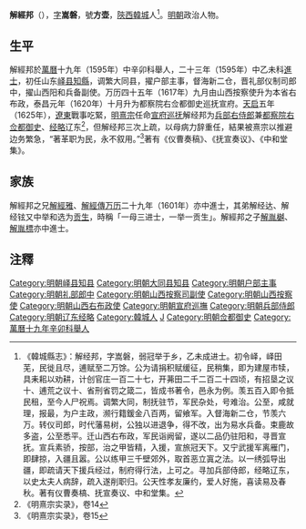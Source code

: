 {{明清人物信息框
| 姓名 = 解經邦
| 原名 =
| 圖片名稱 = 
| 圖片大小 = 220px
| 圖片說明 = 
| 最高職務 = 
| 國家 = 大明
| 爵位 =
| 籍貫 =
| 族裔 = 
| 字號 = 字嵩磐，號方壺
| 室名 = 
| 諡號 = 
| 出生日期 = 生年不詳
| 出生地點 = 
| 逝世日期 = 卒年不詳
| 逝世地點 = 
| 墓葬 =
| 配偶 =
| 親屬 = 
| 出身 = 
* 萬曆十九年辛卯科舉人
* 萬曆二十三年乙未科進士
| 經歷 = 
| 著作 =
}}'''解經邦'''（{{bd|？年||？||}}），[[表字|字]]'''嵩磐'''，號'''方壶'''，[[陝西|陝西]][[韓城|韓城]]人<ref>《韓城縣志》：解经邦，字嵩磐，弱冠举于乡，乙未成进士。初令峄，峄田芜，民徙且尽，逋赋至二万馀。公为请捐积赋缓征，民稍集，即为建屋市犊，具耒耜以劝耕，计创官庄一百二十七，开茀田二千二百二十四顷，有招垦之议十、逋荒之议十、省刑省罚之箴二，皆成书著令，邑永为例。羡五百入即令抵民租，至今人尸祝焉。调繁大同，制抚驻节，军民杂处，号难治。公至，咸就理，报最，为户主政，濒行籍鍰金八百两，留飨军。入督海新二仓，节羡六万。转仪司郎，时代藩易树，公独以进退争，得不改，出为易水兵备。束鹿故多盗，公至悉平。迁山西右布政，军民诣阙留，遂以二品仍驻阳和，寻晋宣抚。宣兵素骄，按部，治之甲皆精，入援，宣旅冠天下。又宁武援军离雁门，即肆掠，入疆且嚣。公以练甲三千壁郊外，取首恶立寘之法。以一绣弧导出疆，即疏请天下援兵经过，制府得行法，上可之。寻加兵部侍郎，经略辽东，以史太夫人病辞，疏入遂削职归。公天性孝友廉约，爱人好施，喜读易及春秋。著有仪曹奏槁、抚宣奏议、中和堂集。</ref>。[[明朝|明朝]]政治人物。

==生平==
解經邦於[[萬曆|萬曆]]十九年（1595年）中辛卯科舉人，二十三年（1595年）中乙未科[[進士|進士]]，初任山东[[峄县|峄县]][[知縣|知縣]]，调繁大同县，擢户部主事，督海新二仓，晋礼部仪制司郎中，擢山西阳和兵备副使。万历四十五年（1617年）九月由山西按察使升为本省右布政，泰昌元年（1620年）十月升为都察院右佥都御史巡抚宣府。[[天启_(明朝)|天启]]五年（1625年），[[遼東|遼東]]戰事吃緊，[[明熹宗|明熹宗]]任命[[宣府巡抚|宣府巡抚]]解经邦为[[兵部右侍郎|兵部右侍郎]]兼[[都察院|都察院]][[右佥都御史|右佥都御史]]、[[经略|经略]]辽东<ref>《明熹宗实录》，卷14</ref>，但解经邦三次上疏，以母病力辞重任，結果被熹宗以推避边务繁急，“著革职为民，永不叙用。”<ref>《明熹宗实录》，卷15</ref>著有《仪曹奏稿》、《抚宣奏议》、《中和堂集》。

==家族==
解經邦之兄[[解經雅|解經雅]]、[[解經傳|解經傳]][[万历|万历]]二十九年（1601年）亦中進士，其弟解经达、解经铉又中举和选为[[贡生|贡生]]，時稱「一母三进士，一举一贡生」。解經邦之子[[解胤樾|解胤樾]]、[[解胤標|解胤標]]亦中進士。

==注釋==
{{Reflist}}

{{萬曆二十三年乙未科殿試金榜}}

{{DEFAULTSORT:Xie解}}
[[Category:明朝峄县知县|Category:明朝峄县知县]]
[[Category:明朝大同县知县|Category:明朝大同县知县]]
[[Category:明朝户部主事|Category:明朝户部主事]]
[[Category:明朝礼部郎中|Category:明朝礼部郎中]]
[[Category:明朝山西按察司副使|Category:明朝山西按察司副使]]
[[Category:明朝山西按察使|Category:明朝山西按察使]]
[[Category:明朝山西右布政使|Category:明朝山西右布政使]]
[[Category:明朝宣府巡撫|Category:明朝宣府巡撫]]
[[Category:明朝兵部侍郎|Category:明朝兵部侍郎]]
[[Category:明朝辽东经略|Category:明朝辽东经略]]
[[Category:韓城人|Category:韓城人]]
[[Category:解姓|J]]
[[Category:明朝佥都御史|Category:明朝佥都御史]]
[[Category:萬曆十九年辛卯科舉人|Category:萬曆十九年辛卯科舉人]]